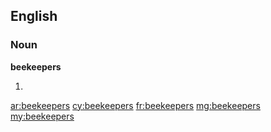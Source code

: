 ==English==

===Noun===
'''beekeepers'''

# {{plural of|beekeeper}}

[[ar:beekeepers]]
[[cy:beekeepers]]
[[fr:beekeepers]]
[[mg:beekeepers]]
[[my:beekeepers]]